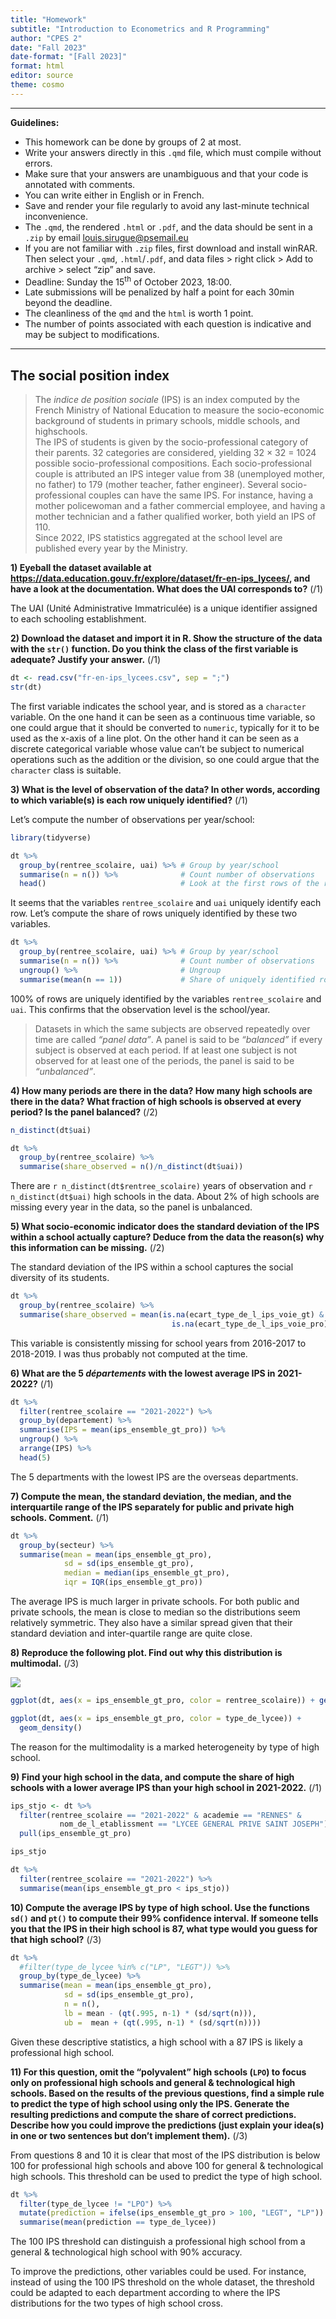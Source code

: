 ---
title: "Homework"
subtitle: "Introduction to Econometrics and R Programming"
author: "CPES 2"
date: "Fall 2023"
date-format: "[Fall 2023]"
format: html
editor: source
theme: cosmo
---

***

**Guidelines:**

 * This homework can be done by groups of 2 at most.
 * Write your answers directly in this `.qmd` file, which must compile without errors.
 * Make sure that your answers are unambiguous and that your code is annotated with comments.
 * You can write either in English or in French.
 * Save and render your file regularly to avoid any last-minute technical inconvenience.
 * The `.qmd`, the rendered `.html` or `.pdf`, and the data should be sent in a `.zip` by email [louis.sirugue@psemail.eu](mailto:louis.sirugue@psemail.eu)
 * If you are not familiar with `.zip` files, first download and install winRAR. Then select your `.qmd`, `.html`/`.pdf`, and data files > right click > Add to archive > select "zip" and save.
 * Deadline: Sunday the 15<sup>th</sup> of October 2023, 18:00.
 * Late submissions will be penalized by half a point for each 30min beyond the deadline.
 * The cleanliness of the `qmd` and the `html` is worth 1 point.
 * The number of points associated with each question is indicative and may be subject to modifications.

***

## The social position index

> The *indice de position sociale* (IPS) is an index computed by the French Ministry of National Education to measure the socio-economic background of students in primary schools, middle schools, and highschools.  
The IPS of students is given by the socio-professional category of their parents. 32 categories are considered, yielding 32 $\times$ 32 = 1024 possible socio-professional compositions. Each socio-professional couple is attributed an IPS integer value from 38 (unemployed mother, no father) to 179 (mother teacher, father engineer). Several socio-professional couples can have the same IPS. For instance, having a mother policewoman and a father commercial employee, and having a mother technician and a father qualified worker, both yield an IPS of 110.   
Since 2022, IPS statistics aggregated at the school level are published every year by the Ministry. 

**1) Eyeball the dataset available at <https://data.education.gouv.fr/explore/dataset/fr-en-ips_lycees/>, and have a look at the documentation. What does the UAI corresponds to?** (/1)

The UAI (Unité Administrative Immatriculée) is a unique identifier assigned to each schooling establishment.

**2) Download the dataset and import it in R. Show the structure of the data with the `str()` function. Do you think the class of the first variable is adequate? Justify your answer.** (/1)

```{r}
dt <- read.csv("fr-en-ips_lycees.csv", sep = ";")
str(dt)
```

The first variable indicates the school year, and is stored as a `character` variable. On the one hand it can be seen as a continuous time variable, so one could argue that it should be converted to `numeric`, typically for it to be used as the x-axis of a line plot. On the other hand it can be seen as a discrete categorical variable whose value can't be subject to numerical operations such as the addition or the division, so one could argue that the `character` class is suitable.

**3) What is the level of observation of the data? In other words, according to which variable(s) is each row uniquely identified?** (/1)

Let's compute the number of observations per year/school: 

```{r, message = F}
library(tidyverse)

dt %>%
  group_by(rentree_scolaire, uai) %>% # Group by year/school
  summarise(n = n()) %>%              # Count number of observations
  head()                              # Look at the first rows of the resulting data
```

It seems that the variables `rentree_scolaire` and `uai` uniquely identify each row. Let's compute the share of rows uniquely identified by these two variables.

```{r, message = F}
dt %>%
  group_by(rentree_scolaire, uai) %>% # Group by year/school
  summarise(n = n()) %>%              # Count number of observations
  ungroup() %>%                       # Ungroup
  summarise(mean(n == 1))             # Share of uniquely identified rows
```

100% of rows are uniquely identified by the variables `rentree_scolaire` and `uai`. This confirms that the observation level is the school/year.

> Datasets in which the same subjects are observed repeatedly over time are called *"panel data"*. A panel is said to be *"balanced"* if every subject is observed at each period. If at least one subject is not observed for at least one of the periods, the panel is said to be *"unbalanced"*.

**4) How many periods are there in the data? How many high schools are there in the data? What fraction of high schools is observed at every period? Is the panel balanced?** (/2)

```{r}
n_distinct(dt$uai)

dt %>%
  group_by(rentree_scolaire) %>%
  summarise(share_observed = n()/n_distinct(dt$uai))
```

There are `r n_distinct(dt$rentree_scolaire)` years of observation and `r n_distinct(dt$uai)` high schools in the data. About 2% of high schools are missing every year in the data, so the panel is unbalanced.

**5) What socio-economic indicator does the standard deviation of the IPS within a school actually capture? Deduce from the data the reason(s) why this information can be missing.** (/2)

The standard deviation of the IPS within a school captures the social diversity of its students.

```{r}
dt %>%
  group_by(rentree_scolaire) %>%
  summarise(share_observed = mean(is.na(ecart_type_de_l_ips_voie_gt) & 
                                    is.na(ecart_type_de_l_ips_voie_pro)))
```

This variable is consistently missing for school years from 2016-2017 to 2018-2019. I was thus probably not computed at the time. 

**6) What are the 5 *départements* with the lowest average IPS in 2021-2022?** (/1)

```{r}
dt %>%
  filter(rentree_scolaire == "2021-2022") %>%
  group_by(departement) %>%
  summarise(IPS = mean(ips_ensemble_gt_pro)) %>%
  ungroup() %>%
  arrange(IPS) %>%
  head(5)
```

The 5 departments with the lowest IPS are the overseas departments. 

**7) Compute the mean, the standard deviation, the median, and the interquartile range of the IPS separately for public and private high schools. Comment.** (/1)

```{r}
dt %>%
  group_by(secteur) %>%
  summarise(mean = mean(ips_ensemble_gt_pro),
            sd = sd(ips_ensemble_gt_pro),
            median = median(ips_ensemble_gt_pro),
            iqr = IQR(ips_ensemble_gt_pro))
```

The average IPS is much larger in private schools. For both public and private schools, the mean is close to median so the distributions seem relatively symmetric. They also have a similar spread given that their standard deviation and inter-quartile range are quite close.

**8) Reproduce the following plot. Find out why this distribution is multimodal.** (/3)

![](graph.png)
```{r}
ggplot(dt, aes(x = ips_ensemble_gt_pro, color = rentree_scolaire)) + geom_density()
```

```{r}
ggplot(dt, aes(x = ips_ensemble_gt_pro, color = type_de_lycee)) + 
  geom_density()
```

The reason for the multimodality is a marked heterogeneity by type of high school.

**9) Find your high school in the data, and compute the share of high schools with a lower average IPS than your high school in 2021-2022.** (/1)

```{r}
ips_stjo <- dt %>%
  filter(rentree_scolaire == "2021-2022" & academie == "RENNES" & 
           nom_de_l_etablissment == "LYCEE GENERAL PRIVE SAINT JOSEPH") %>%
  pull(ips_ensemble_gt_pro)

ips_stjo

dt %>%
  filter(rentree_scolaire == "2021-2022") %>%
  summarise(mean(ips_ensemble_gt_pro < ips_stjo))
```

**10) Compute the average IPS by type of high school. Use the functions `sd()` and `pt()` to compute their 99% confidence interval. If someone tells you that the IPS in their high school is 87, what type would you guess for that high school?** (/3)

```{r}
dt %>%
  #filter(type_de_lycee %in% c("LP", "LEGT")) %>%
  group_by(type_de_lycee) %>%
  summarise(mean = mean(ips_ensemble_gt_pro),
            sd = sd(ips_ensemble_gt_pro),
            n = n(),
            lb = mean - (qt(.995, n-1) * (sd/sqrt(n))),
            ub =  mean + (qt(.995, n-1) * (sd/sqrt(n))))
```

Given these descriptive statistics, a high school with a 87 IPS is likely a professional high school. 

**11) For this question, omit the "polyvalent" high schools (`LPO`) to focus only on professional high schools and general & technological high schools. Based on the results of the previous questions, find a simple rule to predict the type of high school using only the IPS. Generate the resulting predictions and compute the share of correct predictions. Describe how you could improve the predictions (just explain your idea(s) in one or two sentences but don't implement them).** (/3)

From questions 8 and 10 it is clear that most of the IPS distribution is below 100 for professional high schools and above 100 for general & technological high schools. This threshold can be used to predict the type of high school.

```{r}
dt %>%
  filter(type_de_lycee != "LPO") %>%
  mutate(prediction = ifelse(ips_ensemble_gt_pro > 100, "LEGT", "LP")) %>%
  summarise(mean(prediction == type_de_lycee))
```

The 100 IPS threshold can distinguish a professional high school from a general & technological high school with 90% accuracy.  

To improve the predictions, other variables could be used. For instance, instead of using the 100 IPS threshold on the whole dataset, the threshold could be adapted to each department according to where the IPS distributions for the two types of high school cross.

